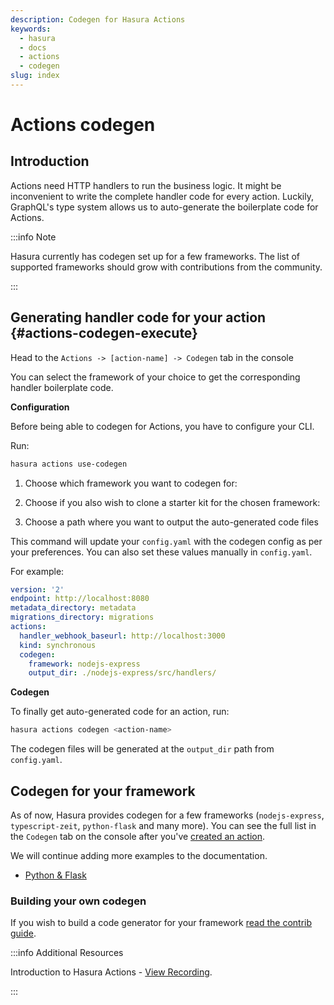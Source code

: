 ```yaml
---
description: Codegen for Hasura Actions
keywords:
  - hasura
  - docs
  - actions
  - codegen
slug: index
---
```



# Actions codegen

## Introduction

Actions need HTTP handlers to run the business logic. It might be inconvenient to write the complete handler code for
every action. Luckily, GraphQL's type system allows us to auto-generate the boilerplate code for Actions.

:::info Note

Hasura currently has codegen set up for a few frameworks. The list of supported frameworks should grow with
contributions from the community.

:::

## Generating handler code for your action {#actions-codegen-execute}

<Tabs className="api-tabs">
<TabItem value="console" label="Console">

Head to the `Actions -> [action-name] -> Codegen` tab in the console

You can select the framework of your choice to get the corresponding handler boilerplate code.

<Thumbnail src='/img/actions/console-codegen-tab.png' alt='Console codegen tab' />

</TabItem>
<TabItem value="cli" label="CLI">

**Configuration**

Before being able to codegen for Actions, you have to configure your CLI.

Run:

```bash
hasura actions use-codegen
```

1.  Choose which framework you want to codegen for:

    <Thumbnail src='/img/actions/cli-framework-prompt.png' alt='CLI Framework Prompt' />

2.  Choose if you also wish to clone a starter kit for the chosen framework:

    <Thumbnail src='/img/actions/cli-starter-kit-prompt.png' alt='CLI Starter Kit Prompt' />

3.  Choose a path where you want to output the auto-generated code files
    <Thumbnail src='/img/actions/cli-output-dir-prompt.png' alt='CLI Starter Kit Prompt' />

This command will update your `config.yaml` with the codegen config as per your preferences. You can also set these
values manually in `config.yaml`.

For example:

```yaml {8-10}
version: '2'
endpoint: http://localhost:8080
metadata_directory: metadata
migrations_directory: migrations
actions:
  handler_webhook_baseurl: http://localhost:3000
  kind: synchronous
  codegen:
    framework: nodejs-express
    output_dir: ./nodejs-express/src/handlers/
```

**Codegen**

To finally get auto-generated code for an action, run:

```bash
hasura actions codegen <action-name>
```

The codegen files will be generated at the `output_dir` path from `config.yaml`.

</TabItem>
</Tabs>

## Codegen for your framework

As of now, Hasura provides codegen for a few frameworks (`nodejs-express`, `typescript-zeit`, `python-flask` and many
more). You can see the full list in the `Codegen` tab on the console after you've
[created an action](/actions/create.mdx).

We will continue adding more examples to the documentation.

- [Python & Flask](/actions/codegen/python-flask.mdx)

### Building your own codegen

If you wish to build a code generator for your framework
[read the contrib guide](https://github.com/hasura/codegen-assets/blob/master/builder-kit/README.md).

:::info Additional Resources

Introduction to Hasura Actions -
[View Recording](https://hasura.io/events/webinar/hasura-actions/?pg=docs&plcmt=body&cta=view-recording&tech=).

:::
